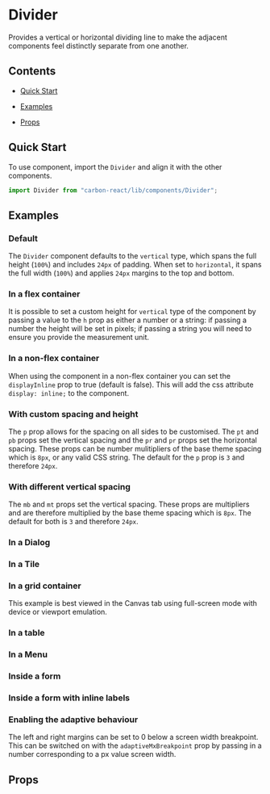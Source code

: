 

<Meta of={DividerStories} />

# Divider

Provides a vertical or horizontal dividing line to make the adjacent components feel distinctly separate from one another. 

## Contents

- [Quick Start](#quick-start)

- [Examples](#examples)
- [Props](#props)

## Quick Start

To use component, import the `Divider` and align it with the other components.

```javascript
import Divider from "carbon-react/lib/components/Divider";
```

## Examples

### Default
The `Divider` component defaults to the `vertical` type, which spans the full height (`100%`) and includes `24px` of padding. When set to `horizontal`, it spans the full width (`100%`) and applies `24px` margins to the top and bottom.

<Canvas of={DividerStories.Default} />

### In a flex container

It is possible to set a custom height for `vertical` type of the component by passing a value to the `h` prop as either a number or a string:
if passing a number the height will be set in pixels; if passing a string you will need to ensure you provide the measurement unit.

<Canvas of={DividerStories.InAFlexContainer} />

### In a non-flex container

When using the component in a non-flex container you can set the `displayInline` prop to true (default is false). This will
add the css attribute `display: inline;` to the component.

<Canvas of={DividerStories.InANonFlexContainer} />

### With custom spacing and height

The `p` prop allows for the spacing on all sides to be customised. The `pt` and `pb` props set the vertical spacing and
the `pr` and `pr` props set the horizontal spacing. These props can be number mulitipliers of the base
theme spacing which is `8px`, or any valid CSS string. The default for the `p` prop is `3` and therefore `24px`.

<Canvas of={DividerStories.WithCustomSpacingHeight} />

### With different vertical spacing

The `mb` and `mt` props set the vertical spacing. These props are multipliers and are therefore multiplied by the base theme spacing which is `8px`. The default for both is `3` and therefore `24px`.

<Canvas of={DividerStories.DifferentSpacing} />

### In a Dialog

<Canvas of={DividerStories.InADialog} />

### In a Tile

<Canvas of={DividerStories.InATile} />

### In a grid container

This example is best viewed in the Canvas tab using full-screen mode with device or viewport emulation.

<Canvas of={DividerStories.InGridContainer} />

### In a table

<Canvas of={DividerStories.InATable} />

### In a Menu

<Canvas of={DividerStories.InAMenu} />

### Inside a form

<Canvas of={DividerStories.InsideForm} />

### Inside a form with inline labels

<Canvas of={DividerStories.InsideFormInlineLabels} />

### Enabling the adaptive behaviour

The left and right margins can be set to 0 below a screen width breakpoint. This can be switched on with the `adaptiveMxBreakpoint` prop by passing in a number corresponding to a px value screen width.

<Canvas of={DividerStories.EnablingAdaptiveBehaviour} />

## Props

<ArgTypes of={DividerStories} />
